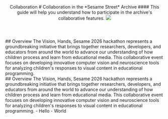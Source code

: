 <Header>
<Category color="blue">Collaboration</Category>
# Collaboration in the *Sesame Street* Archive
#### This guide will help you understand how to participate in the archive's collaborative features.
<Meta authors={props.authors} />
<Image src="/images/placeholder1.jpg" />
<Tags items={['collaboration', 'community', 'annotations']} />
</Header>
<Article>
<Section>
## Overview
The Vision, Hands, Sesame 2026 hackathon represents a groundbreaking initiative that brings together researchers, developers, and educators from around the world to advance our understanding of how children process and learn from educational media. This collaborative event focuses on developing innovative computer vision and neuroscience tools for analyzing children's responses to visual content in educational programming.
</Section>
<Section>
## Overview
The Vision, Hands, Sesame 2026 hackathon represents a groundbreaking initiative that brings together researchers, developers, and educators from around the world to advance our understanding of how children process and learn from educational media. This collaborative event focuses on developing innovative computer vision and neuroscience tools for analyzing children's responses to visual content in educational programming.
- Hello
- World
</Section>
</Article>